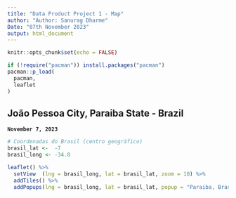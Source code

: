 ```yaml
---
title: "Data Product Project 1 - Map"
author: "Author: Sanurag Dharme"
Date: "07th November 2023"
output: html_document
---
```

  
  
```r
knitr::opts_chunk$set(echo = FALSE)

if (!require("pacman")) install.packages("pacman")
pacman::p_load(
  pacman,
  leaflet
)
```

## João Pessoa City, Paraiba State - Brazil

**`November 7, 2023`**

```r
# Coordenadas do Brasil (centro geográfico)
brasil_lat <-  -7
brasil_long <- -34.8

leaflet() %>%
  setView  (lng = brasil_long, lat = brasil_lat, zoom = 10) %>%
  addTiles() %>%
  addPopups(lng = brasil_long, lat = brasil_lat, popup = "Paraiba, Brasil")
```
